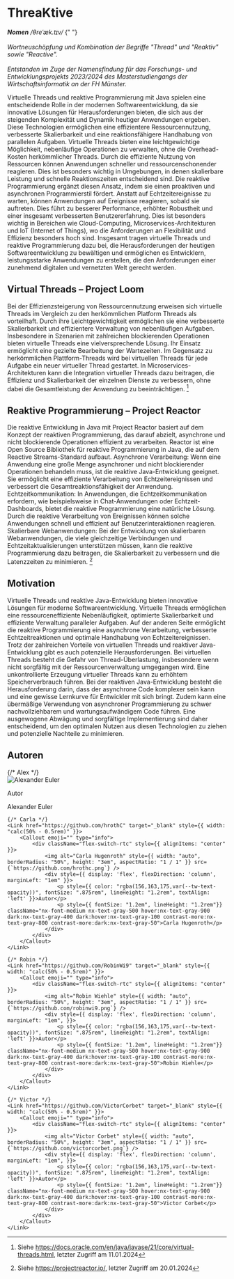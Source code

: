 

# ThreaKtive

<div className={styles["word-type"]}>
  <em>
    <strong>Nomen</strong> /θreˈæk.tɪv/
  </em>{" "}
  <SoundPlayer></SoundPlayer> <br></br>
</div>
<div className={styles.description}>
  <em>
    Wortneuschöpfung und Kombination der Begriffe &quot;Thread&quot; und &quot;Reaktiv&quot; sowie &quot;Reactive&quot;.
  </em>
  <br></br>
  <em>
    Entstanden im Zuge der Namensfindung für das Forschungs- und Entwicklungsprojekts 2023/2024 des Masterstudiengangs
    der Wirtschaftsinformatik an der FH Münster.
  </em>
</div>

Virtuelle Threads und reaktive Programmierung mit Java spielen eine entscheidende Rolle in der modernen Softwareentwicklung, da sie innovative Lösungen für Herausforderungen bieten, die sich aus der steigenden Komplexität und Dynamik heutiger Anwendungen ergeben. Diese Technologien ermöglichen eine effizientere Ressourcennutzung, verbesserte Skalierbarkeit und eine reaktionsfähigere Handhabung von parallelen Aufgaben.
Virtuelle Threads bieten eine leichtgewichtige Möglichkeit, nebenläufige Operationen zu verwalten, ohne die Overhead-Kosten herkömmlicher Threads. Durch die effiziente Nutzung von Ressourcen können Anwendungen schneller und ressourcenschonender reagieren. Dies ist besonders wichtig in Umgebungen, in denen skalierbare Leistung und schnelle Reaktionszeiten entscheidend sind.
Die reaktive Programmierung ergänzt diesen Ansatz, indem sie einen proaktiven und asynchronen Programmierstil fördert. Anstatt auf Echtzeitereignisse zu warten, können Anwendungen auf Ereignisse reagieren, sobald sie auftreten. Dies führt zu besserer Performance, erhöhter Robustheit und einer insgesamt verbesserten Benutzererfahrung. Dies ist besonders wichtig in Bereichen wie Cloud-Computing, Microservices-Architekturen und IoT (Internet of Things), wo die Anforderungen an Flexibilität und Effizienz besonders hoch sind.
Insgesamt tragen virtuelle Threads und reaktive Programmierung dazu bei, die Herausforderungen der heutigen Softwareentwicklung zu bewältigen und ermöglichen es Entwicklern, leistungsstarke Anwendungen zu erstellen, die den Anforderungen einer zunehmend digitalen und vernetzten Welt gerecht werden.

## Virtual Threads – Project Loom

Bei der Effizienzsteigerung von Ressourcennutzung erweisen sich virtuelle Threads im Vergleich zu den herkömmlichen Platform Threads als vorteilhaft. Durch ihre Leichtgewichtigkeit ermöglichen sie eine verbesserte Skalierbarkeit und effizientere Verwaltung von nebenläufigen Aufgaben.
Insbesondere in Szenarien mit zahlreichen blockierenden Operationen bieten virtuelle Threads eine vielversprechende Lösung. Ihr Einsatz ermöglicht eine gezielte Bearbeitung der Wartezeiten. Im Gegensatz zu herkömmlichen Plattform-Threads wird bei virtuellen Threads für jede Aufgabe ein neuer virtueller Thread gestartet.
In Microservices-Architekturen kann die Integration virtueller Threads dazu beitragen, die Effizienz und Skalierbarkeit der einzelnen Dienste zu verbessern, ohne dabei die Gesamtleistung der Anwendung zu beeinträchtigen. [^1]

## Reaktive Programmierung – Project Reactor

Die reaktive Entwicklung in Java mit Project Reactor basiert auf dem Konzept der reaktiven Programmierung, das darauf abzielt, asynchrone und nicht blockierende Operationen effizient zu verarbeiten. Reactor ist eine Open Source Bibliothek für reaktive Programmierung in Java, die auf dem Reactive Streams-Standard aufbaut.
Asynchrone Verarbeitung: Wenn eine Anwendung eine große Menge asynchroner und nicht blockierender Operationen behandeln muss, ist die reaktive Java-Entwicklung geeignet. Sie ermöglicht eine effiziente Verarbeitung von Echtzeitereignissen und verbessert die Gesamtreaktionsfähigkeit der Anwendung.
Echtzeitkommunikation: In Anwendungen, die Echtzeitkommunikation erfordern, wie beispielsweise in Chat-Anwendungen oder Echtzeit-Dashboards, bietet die reaktive Programmierung eine natürliche Lösung. Durch die reaktive Verarbeitung von Ereignissen können solche Anwendungen schnell und effizient auf Benutzerinteraktionen reagieren.
Skalierbare Webanwendungen: Bei der Entwicklung von skalierbaren Webanwendungen, die viele gleichzeitige Verbindungen und Echtzeitaktualisierungen unterstützen müssen, kann die reaktive Programmierung dazu beitragen, die Skalierbarkeit zu verbessern und die Latenzzeiten zu minimieren. [^2]

## Motivation

Virtuelle Threads und reaktive Java-Entwicklung bieten innovative Lösungen für moderne Softwareentwicklung. Virtuelle Threads ermöglichen eine ressourceneffiziente Nebenläufigkeit, optimierte Skalierbarkeit und effiziente Verwaltung paralleler Aufgaben. Auf der anderen Seite ermöglicht die reaktive Programmierung eine asynchrone Verarbeitung, verbesserte Echtzeitreaktionen und optimale Handhabung von Echtzeitereignissen.
Trotz der zahlreichen Vorteile von virtuellen Threads und reaktiver Java-Entwicklung gibt es auch potenzielle Herausforderungen. Bei virtuellen Threads besteht die Gefahr von Thread-Überlastung, insbesondere wenn nicht sorgfältig mit der Ressourcenverwaltung umgegangen wird. Eine unkontrollierte Erzeugung virtueller Threads kann zu erhöhtem Speicherverbrauch führen. Bei der reaktiven Java-Entwicklung besteht die Herausforderung darin, dass der asynchrone Code komplexer sein kann und eine gewisse Lernkurve für Entwickler mit sich bringt. Zudem kann eine übermäßige Verwendung von asynchroner Programmierung zu schwer nachvollziehbarem und wartungsaufwändigem Code führen. Eine ausgewogene Abwägung und sorgfältige Implementierung sind daher entscheidend, um den optimalen Nutzen aus diesen Technologien zu ziehen und potenzielle Nachteile zu minimieren.

###

[^1]:
    Siehe https://docs.oracle.com/en/java/javase/21/core/virtual-threads.html,
    letzter Zugriff am 11.01.2024

[^2]:
    Siehe https://projectreactor.io/,
    letzter Zugriff am 20.01.2024

## Autoren

<div className="authors" style={{ display: 'flex', flexDirection: "row", gap: "1rem", flexWrap: "wrap", marginTop: "1rem" }}>
{/* Alex */}
    <Link href="https://github.com/Aleeexx" target="_blank" style={{ width: "calc(50% - 0.5rem)" }}>
        <Callout emoji="" type="info">
            <div className="flex-switch-rtc" style={{ alignItems: "center" }}>
                <img alt="Alexander Euler" style={{ width: "auto", borderRadius: "50%", height: "3em", aspectRatio: "1 / 1" }} src={`https://github.com/aleeexx.png`} />
                <div style={{ display: 'flex', flexDirection: 'column', marginLeft: "1em" }}>
                    <p style={{ color: "rgba(156,163,175,var(--tw-text-opacity))", fontSize: ".875rem", lineHeight: "1.2rem",textAlign: 'left' }}>Autor</p>
                    <p style={{ fontSize: "1.2em", lineHeight: "1.2rem"}} className="nx-font-medium nx-text-gray-500 hover:nx-text-gray-900 dark:nx-text-gray-400 dark:hover:nx-text-gray-100 contrast-more:nx-text-gray-800 contrast-more:dark:nx-text-gray-50">Alexander Euler</p>
                </div>
            </div>
        </Callout>
    </Link>
    
    {/* Carla */}
    <Link href="https://github.com/hrothC" target="_blank" style={{ width: "calc(50% - 0.5rem)" }}>
        <Callout emoji="" type="info">
            <div className="flex-switch-rtc" style={{ alignItems: "center" }}>
                <img alt="Carla Hugenroth" style={{ width: "auto", borderRadius: "50%", height: "3em", aspectRatio: "1 / 1" }} src={`https://github.com/hrothc.png`} />
                <div style={{ display: 'flex', flexDirection: 'column', marginLeft: "1em" }}>
                    <p style={{ color: "rgba(156,163,175,var(--tw-text-opacity))", fontSize: ".875rem", lineHeight: "1.2rem", textAlign: 'left' }}>Autor</p>
                    <p style={{ fontSize: "1.2em", lineHeight: "1.2rem"}} className="nx-font-medium nx-text-gray-500 hover:nx-text-gray-900 dark:nx-text-gray-400 dark:hover:nx-text-gray-100 contrast-more:nx-text-gray-800 contrast-more:dark:nx-text-gray-50">Carla Hugenroth</p>
                </div>
            </div>
        </Callout>
    </Link>

    {/* Robin */}
    <Link href="https://github.com/RobinWi9" target="_blank" style={{ width: "calc(50% - 0.5rem)" }}>
        <Callout emoji="" type="info">
            <div className="flex-switch-rtc" style={{ alignItems: "center" }}>
                <img alt="Robin Wiehle" style={{ width: "auto", borderRadius: "50%", height: "3em", aspectRatio: "1 / 1" }} src={`https://github.com/robinwi9.png`} />
                <div style={{ display: 'flex', flexDirection: 'column', marginLeft: "1em", }}>
                    <p style={{ color: "rgba(156,163,175,var(--tw-text-opacity))", fontSize: ".875rem", lineHeight: "1.2rem", textAlign: 'left' }}>Autor</p>
                    <p style={{ fontSize: "1.2em", lineHeight: "1.2rem"}} className="nx-font-medium nx-text-gray-500 hover:nx-text-gray-900 dark:nx-text-gray-400 dark:hover:nx-text-gray-100 contrast-more:nx-text-gray-800 contrast-more:dark:nx-text-gray-50">Robin Wiehle</p>
                </div>
            </div>
        </Callout>
    </Link>

    {/* Victor */}
    <Link href="https://github.com/VictorCorbet" target="_blank" style={{ width: "calc(50% - 0.5rem)" }}>
        <Callout emoji="" type="info">
            <div className="flex-switch-rtc" style={{ alignItems: "center" }}>
                <img alt="Victor Corbet" style={{ width: "auto", borderRadius: "50%", height: "3em", aspectRatio: "1 / 1" }} src={`https://github.com/victorcorbet.png`} />
                <div style={{ display: 'flex', flexDirection: 'column', marginLeft: "1em", }}>
                    <p style={{ color: "rgba(156,163,175,var(--tw-text-opacity))", fontSize: ".875rem", lineHeight: "1.2rem", textAlign: 'left' }}>Autor</p>
                    <p style={{ fontSize: "1.2em", lineHeight: "1.2rem"}} className="nx-font-medium nx-text-gray-500 hover:nx-text-gray-900 dark:nx-text-gray-400 dark:hover:nx-text-gray-100 contrast-more:nx-text-gray-800 contrast-more:dark:nx-text-gray-50">Victor Corbet</p>
                </div>
            </div>
        </Callout>
    </Link>

</div>
